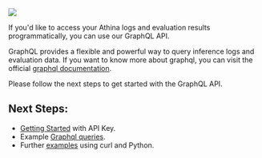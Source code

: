 <img src="/gql.png"/>

If you'd like to access your Athina logs and evaluation results programmatically, you can use our GraphQL API.

GraphQL provides a flexible and powerful way to query inference logs and evaluation data.
If you want to know more about graphql, you can visit the official [graphql documentation](https://graphql.org/learn/).

Please follow the next steps to get started with the GraphQL API.

## Next Steps:

- [Getting Started](/graphql_api/gettting_started) with API Key.
- Example [Graphql queries](/graphql_api/sample_gql_queries).
- Further [examples](/graphql_api/curl_and_python_examples) using curl and Python.